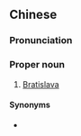 ==Chinese==
{{zh-forms|gloss=-}}

===Pronunciation===
{{zh-pron
|m=Bùlātísīlāwǎ
|c=bou3 laai1 tai4 si1 laai1 ngaa5
|cat=pn
}}

===Proper noun===
{{zh-proper noun}}

# {{lb|zh|Taiwan}} [[Bratislava]] {{gloss|capital city of Slovakia}}

====Synonyms====
* {{qualifier|Mainland China}} {{zh-l|布拉迪斯拉發}}

{{zh-cat|Capital cities}}